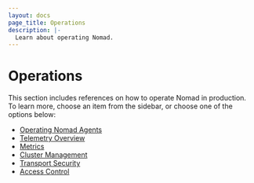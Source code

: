 ```yaml
---
layout: docs
page_title: Operations
description: |-
  Learn about operating Nomad.
---
```


# Operations

This section includes references on how to operate Nomad in production. To
learn more, choose an item from the sidebar, or choose one of the options
below:

- [Operating Nomad Agents](/nomad/docs/operations/nomad-agent)
- [Telemetry Overview](/nomad/docs/operations/telemetry)
- [Metrics](/nomad/docs/operations/metrics)
- [Cluster Management](/nomad/tutorials/manage-clusters)
- [Transport Security](/nomad/tutorials/transport-security)
- [Access Control](/nomad/tutorials/access-control)
